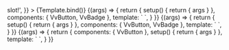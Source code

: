 
<Meta title="Components/Button/Slots" args={defaultArgs} argTypes={argTypes} />

<Canvas>
	<Story
		name="Default"
		argTypes={{
			default: {
				control: {
					disable: true,
				},
			},
		}}
		args={{
			default: 'Default <em class="italic">slot!</em>',
		}}
	>
		{Template.bind()}
	</Story>
</Canvas>

<Canvas>
	<Story
		name="Before"
		play={defaultTest}
		args={{
			label: 'Before slot',
		}}
		argTypes={{
			before: {
				control: {
					disable: true,
				},
			},
		}}
	>
		{(args) => {
			return {
				setup() {
					return { args }
				},
				components: { VvButton, VvBadge },
				template: `<vv-button v-bind="args">
							<template #before>
								<vv-badge value="12" modifiers="danger" />
							</template>
						</vv-button>`,
			}
		}}
	</Story>
</Canvas>

<Canvas>
	<Story
		name="After"
		play={defaultTest}
		args={{
			label: 'After slot',
		}}
		argTypes={{
			after: {
				control: {
					disable: true,
				},
			},
		}}
	>
		{(args) => {
			return {
				setup() {
					return { args }
				},
				components: { VvButton, VvBadge },
				template: `<vv-button v-bind="args">
							<template #after>
								<vv-badge value="12" modifiers="danger" />
							</template>
						</vv-button>`,
			}
		}}
	</Story>
</Canvas>

<Canvas>
	<Story
		name="Label"
		args={{
			icon: 'add',
		}}
	>
		{(args) => {
			return {
				components: { VvButton },
				setup() {
					return { args }
				},
				template: `<vv-button v-bind="args">
							<template #label>
								Label <em class="italic">slot!</em>
							</template>
						</vv-button>`,
			}
		}}
	</Story>
</Canvas>
